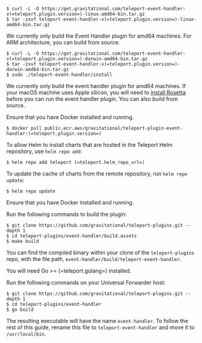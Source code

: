 <Tabs>
<TabItem label="Linux">

```code
$ curl -L -O https://get.gravitational.com/teleport-event-handler-v(=teleport.plugin.version=)-linux-amd64-bin.tar.gz
$ tar -zxvf teleport-event-handler-v(=teleport.plugin.version=)-linux-amd64-bin.tar.gz
```

We currently only build the Event Handler plugin for amd64 machines. For ARM
architecture, you can build from source.

</TabItem>

<TabItem label="macOS">

```code
$ curl -L -O https://get.gravitational.com/teleport-event-handler-v(=teleport.plugin.version=)-darwin-amd64-bin.tar.gz
$ tar -zxvf teleport-event-handler-v(=teleport.plugin.version=)-darwin-amd64-bin.tar.gz
$ sudo ./teleport-event-handler/install
```

We currently only build the event handler plugin for amd64 machines. If your
macOS machine uses Apple silicon, you will need to [install
Rosetta](https://support.apple.com/en-us/HT211861) before you can run the
event handler plugin. You can also build from source.

</TabItem>

<TabItem label="Docker">
Ensure that you have Docker installed and running.

```code
$ docker pull public.ecr.aws/gravitational/teleport-plugin-event-handler:(=teleport.plugin.version=)
```

</TabItem>

<TabItem label="Helm">

To allow Helm to install charts that are hosted in the Teleport Helm repository, use `helm repo add`:

```code
$ helm repo add teleport (=teleport.helm_repo_url=)
```

To update the cache of charts from the remote repository, run `helm repo update`:

```code
$ helm repo update
```

</TabItem>
<TabItem label="Build via Docker">
Ensure that you have Docker installed and running.

Run the following commands to build the plugin:

```code
$ git clone https://github.com/gravitational/teleport-plugins.git --depth 1
$ cd teleport-plugins/event-handler/build.assets
$ make build
```

You can find the compiled binary within your clone of the `teleport-plugins`
repo, with the file path, `event-handler/build/teleport-event-handler`.

</TabItem>
<TabItem label="Build via Go">

You will need Go >= (=teleport.golang=) installed.

Run the following commands on your Universal Forwarder host:

```code
$ git clone https://github.com/gravitational/teleport-plugins.git --depth 1
$ cd teleport-plugins/event-handler
$ go build
```

The resulting executable will have the name `event-handler`. To follow the
rest of this guide, rename this file to `teleport-event-handler` and move it
to `/usr/local/bin`.

</TabItem>
</Tabs>

